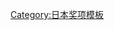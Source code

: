{{Navbox 
| name       = Tokyo Anime Award for Animation of the Year
| title      = [[東京動畫獎|东京动画奖年度动画]]
|listclass = hlist
| state = {{{state<includeonly>|collapsed</includeonly>}}}
| group1 = 
| list1  = 
* [[千与千寻]]（2002年）
* [[花田少年史]]／[[千年女優]]／[[戰鬥妖精雪風]]（2003年）
* [[機動戰士GUNDAM SEED]]（2004年）
* [[哈尔的移动城堡]]（2005年）
* [[劇場版 鋼之鍊金術師 森巴拉的征服者]]（2006年）
* [[跳躍吧！時空少女|-{zh-cn:穿越时空的少女;zh-tw:跳躍吧！時空少女;zh-hk:穿越時空的少女;}-]]（2007年）
* [[福音戰士新劇場版：序]]（2008年）
* [[崖上的波妞]]（2009年）
* [[夏日大作戰]]（2010年）
* [[借物少女艾莉緹]]（2011年）
* [[來自紅花坂]]（2012年）
* [[狼的孩子雨和雪]]（2013年）
* [[風起]]／[[进击的巨人 (动画)|進擊的巨人]]（2014年）
* [[冰雪奇缘]]／[[乒乓 (漫畫)|乒乓]]（2015年）
* [[LoveLive! 學園偶像電影]]／[[白箱]]（2016年）
* [[電影版 聲之形|聲之形]]／[[Yuri!!! on ICE]]（2017年）
* [[謝謝你，在世界角落中找到我 (電影)|謝謝你，在世界角落中找到我]]／[[動物朋友]]（2018年）
* [[名偵探柯南：零的執行人]]／[[佐賀偶像是傳奇]]（2019年）
* [[天气之子]]／[[鬼滅之刃 竈門炭治郎 立志篇|鬼滅之刃]]（2020年）
* [[紫羅蘭永恆花園電影版]]／[[別對映像研出手！]]（2021年）
* [[福音戰士新劇場版：終]]／[[咒術迴戰]]（2022年）

|below   = 
}}<noinclude>
{{collapsible option}}
[[Category:日本奖项模板]]
</noinclude>